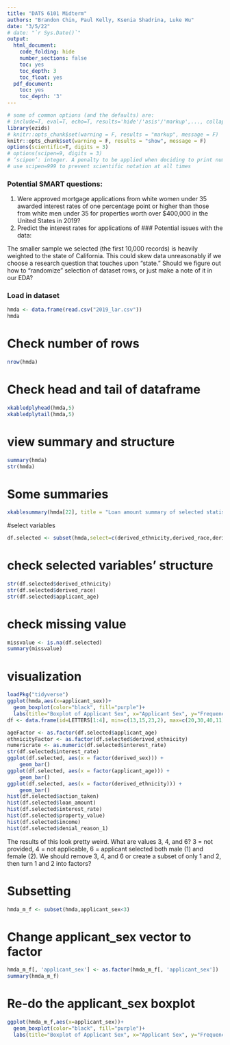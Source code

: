 ```yaml
---
title: "DATS 6101 Midterm"
authors: "Brandon Chin, Paul Kelly, Ksenia Shadrina, Luke Wu"
date: "3/5/22"
# date: "`r Sys.Date()`"
output:
  html_document:
    code_folding: hide
    number_sections: false
    toc: yes
    toc_depth: 3
    toc_float: yes
  pdf_document:
    toc: yes
    toc_depth: '3'
---
```


```r
# some of common options (and the defaults) are: 
# include=T, eval=T, echo=T, results='hide'/'asis'/'markup',..., collapse=F, warning=T, message=T, error=T, cache=T, fig.width=6, fig.height=4, fig.dim=c(6,4) #inches, fig.align='left'/'center','right', 
library(ezids)
# knitr::opts_chunk$set(warning = F, results = "markup", message = F)
knitr::opts_chunk$set(warning = F, results = "show", message = F)
options(scientific=T, digits = 3) 
# options(scipen=9, digits = 3) 
# ‘scipen’: integer. A penalty to be applied when deciding to print numeric values in fixed or exponential notation.  Positive values bias towards fixed and negative towards scientific notation: fixed notation will be preferred unless it is more than ‘scipen’ digits wider.
# use scipen=999 to prevent scientific notation at all times
```

### Potential SMART questions:

1. Were approved mortgage applications from white women under 35 awarded interest rates of one percentage point or higher than those from white men under 35 for properties worth over $400,000 in the United States in 2019?
2. Predict the interest rates for applications of 
### Potential issues with the data:

The smaller sample we selected (the first 10,000 records) is heavily weighted to the state of California. This could skew data unreasonably if we choose a research question that touches upon "state." Should we figure out how to "randomize" selection of dataset rows, or just make a note of it in our EDA?

### Load in dataset

```r
hmda <- data.frame(read.csv("2019_lar.csv"))
hmda
```

# Check number of rows

```r
nrow(hmda)
```


# Check head and tail of dataframe

```r
xkabledplyhead(hmda,5)
xkabledplytail(hmda,5)
```
# view summary and structure
```r
summary(hmda)
str(hmda)
```
# Some summaries

```r
xkablesummary(hmda[22], title = "Loan amount summary of selected statistics" )
```


#select variables
```r
df.selected <- subset(hmda,select=c(derived_ethnicity,derived_race,derived_sex,action_taken,loan_amount,interest_rate,property_value,applicant_age,income,denial_reason_1))
```
# check selected variables' structure
```r
str(df.selected$derived_ethnicity)
str(df.selected$derived_race)
str(df.selected$applicant_age)
```

# check missing value
```r
missvalue <- is.na(df.selected)
summary(missvalue)
```
# visualization  

```r
loadPkg("tidyverse")
ggplot(hmda,aes(x=applicant_sex))+
  geom_boxplot(color="black", fill="purple")+
  labs(title="Boxplot of Applicant Sex", x="Applicant Sex", y="Frequency")
df <- data.frame(id=LETTERS[1:4], min=c(13,15,23,2), max=c(20,30,40,11))

ageFactor <- as.factor(df.selected$applicant_age)
ethnicityFactor <- as.factor(df.selected$derived_ethnicity)
numericrate <- as.numeric(df.selected$interest_rate)
str(df.selected$interest_rate)
ggplot(df.selected, aes(x = factor(derived_sex))) +
    geom_bar()
ggplot(df.selected, aes(x = factor(applicant_age))) +
    geom_bar()
ggplot(df.selected, aes(x = factor(derived_ethnicity))) +
    geom_bar()
hist(df.selected$action_taken)
hist(df.selected$loan_amount)
hist(df.selected$interest_rate)
hist(df.selected$property_value)
hist(df.selected$income)
hist(df.selected$denial_reason_1)
```

The results of this look pretty weird. What are values 3, 4, and 6? 3 = not provided, 4 = not applicable, 6 = applicant selected both male (1) and female (2). We should remove 3, 4, and 6 or create a subset of only 1 and 2, then turn 1 and 2 into factors?

# Subsetting

```r
hmda_m_f <- subset(hmda,applicant_sex<3)
```

# Change applicant_sex vector to factor

```r
hmda_m_f[, 'applicant_sex'] <- as.factor(hmda_m_f[, 'applicant_sex'])
summary(hmda_m_f)
```

# Re-do the applicant_sex boxplot

```r
ggplot(hmda_m_f,aes(x=applicant_sex))+
  geom_boxplot(color="black", fill="purple")+
  labs(title="Boxplot of Applicant Sex", x="Applicant Sex", y="Frequency")
```